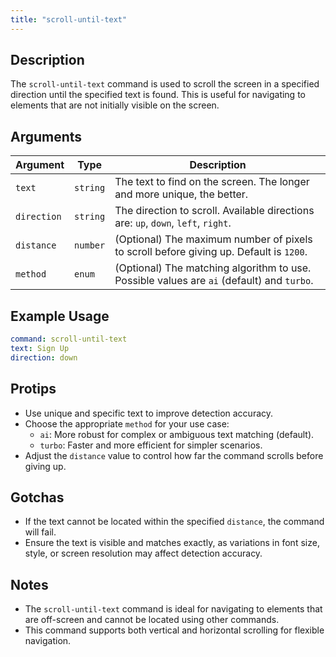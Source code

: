 ```yaml
---
title: "scroll-until-text"
---
```


## Description
The `scroll-until-text` command is used to scroll the screen in a specified direction until the specified text is found. This is useful for navigating to elements that are not initially visible on the screen.

## Arguments
| Argument    | Type     | Description                                                                 |
|-------------|----------|-----------------------------------------------------------------------------|
| `text`      | `string` | The text to find on the screen. The longer and more unique, the better.     |
| `direction` | `string` | The direction to scroll. Available directions are: `up`, `down`, `left`, `right`. |
| `distance`  | `number` | (Optional) The maximum number of pixels to scroll before giving up. Default is `1200`. |
| `method`    | `enum`   | (Optional) The matching algorithm to use. Possible values are `ai` (default) and `turbo`. |

## Example Usage
```yaml
command: scroll-until-text
text: Sign Up
direction: down
```

## Protips
- Use unique and specific text to improve detection accuracy.
- Choose the appropriate `method` for your use case:
  - `ai`: More robust for complex or ambiguous text matching (default).
  - `turbo`: Faster and more efficient for simpler scenarios.
- Adjust the `distance` value to control how far the command scrolls before giving up.

## Gotchas
- If the text cannot be located within the specified `distance`, the command will fail.
- Ensure the text is visible and matches exactly, as variations in font size, style, or screen resolution may affect detection accuracy.

## Notes
- The `scroll-until-text` command is ideal for navigating to elements that are off-screen and cannot be located using other commands.
- This command supports both vertical and horizontal scrolling for flexible navigation.

